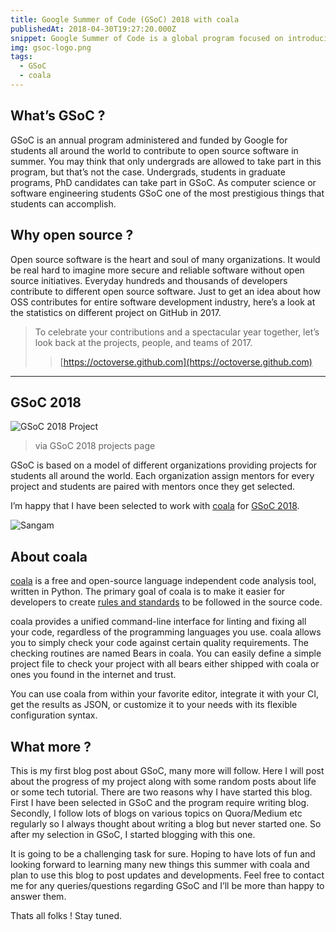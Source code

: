 ```yaml
---
title: Google Summer of Code (GSoC) 2018 with coala
publishedAt: 2018-04-30T19:27:20.000Z
snippet: Google Summer of Code is a global program focused on introducing students to open source software development. Students work on a 3 month programming project with an open source organization during their break from university.
img: gsoc-logo.png
tags:
  - GSoC
  - coala
---
```


## What’s GSoC ?

GSoC is an annual program administered and funded by Google for students all
around the world to contribute to open source software in summer. You may
think that only undergrads are allowed to take part in this program, but
that’s not the case. Undergrads, students in graduate programs, PhD candidates
can take part in GSoC. As computer science or software engineering students
GSoC one of the most prestigious things that students can accomplish.

## Why open source ?

Open source software is the heart and soul of many organizations. It would be
real hard to imagine more secure and reliable software without open source
initiatives. Everyday hundreds and thousands of developers contribute to
different open source software. Just to get an idea about how OSS contributes
for entire software development industry, here’s a look at the statistics on
different project on GitHub in 2017.

> To celebrate your contributions and a spectacular year together, let’s look
> back at the projects, people, and teams of 2017.
>
> > [https://octoverse.github.com](https://octoverse.github.com)

---

## GSoC 2018

![GSoC 2018 Project](/images/blog/GSoCPage.png)

> via GSoC 2018 projects page

GSoC is based on a model of different organizations providing projects for
students all around the world. Each organization assign mentors for every
project and students are paired with mentors once they get selected.

I’m happy that I have been selected to work with [coala](https://coala.io) for
[GSoC 2018](https://summerofcode.withgoogle.com/).

![Sangam](/images/blog/selection.png)

## About coala

[coala](https://coala.io) is a free and open-source language independent code
analysis tool, written in Python. The primary goal of coala is to make it
easier for developers to create [rules and standards](https://docs.coala.io/en/latest/Users/coafile.html)
to be followed in the source code.

coala provides a unified command-line interface for linting and fixing all
your code, regardless of the programming languages you use. coala allows you
to simply check your code against certain quality requirements. The checking
routines are named Bears in coala. You can easily define a simple project file
to check your project with all bears either shipped with coala or ones you
found in the internet and trust.

You can use coala from within your favorite editor, integrate it with your CI,
get the results as JSON, or customize it to your needs with its flexible
configuration syntax.

## What more ?

This is my first blog post about GSoC, many more will follow. Here I will post
about the progress of my project along with some random posts about life or
some tech tutorial. There are two reasons why I have started this blog. First
I have been selected in GSoC and the program require writing blog. Secondly,
I follow lots of blogs on various topics on Quora/Medium etc regularly so I
always thought about writing a blog but never started one. So after my
selection in GSoC, I started blogging with this one.

It is going to be a challenging task for sure. Hoping to have lots of fun and
looking forward to learning many new things this summer with coala and plan to
use this blog to post updates and developments. Feel free to contact me for
any queries/questions regarding GSoC and I’ll be more than happy to answer
them.

Thats all folks ! Stay tuned.
